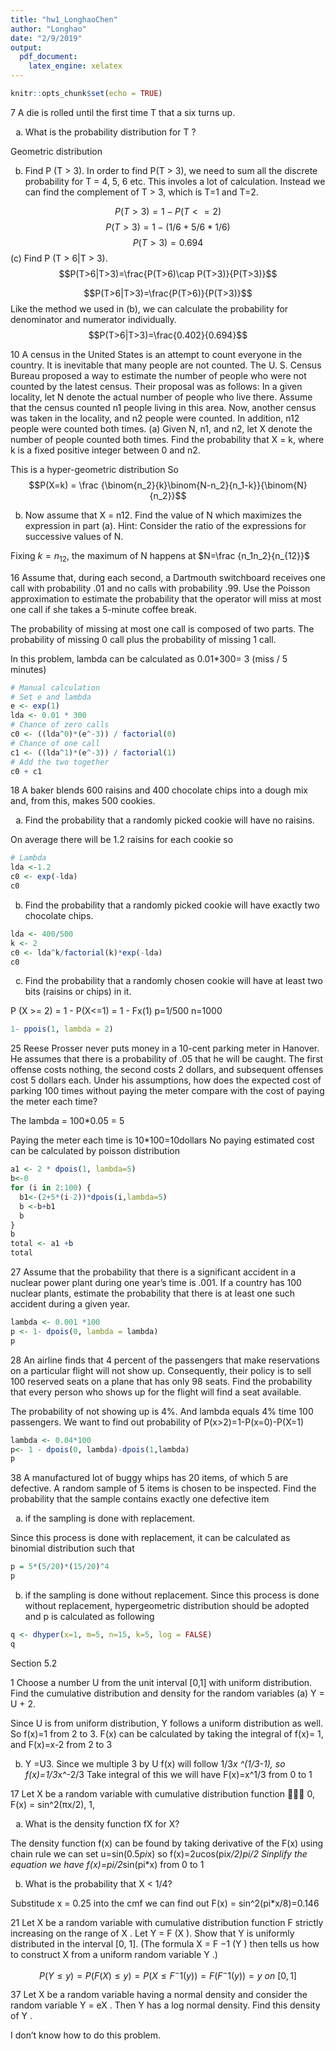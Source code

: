 ```yaml
---
title: "hw1_LonghaoChen"
author: "Longhao"
date: "2/9/2019"
output: 
  pdf_document: 
    latex_engine: xelatex
---
```


```r
knitr::opts_chunk$set(echo = TRUE)
```

7 A die is rolled until the first time T that a six turns up. 

(a) What is the probability distribution for T ?

Geometric distribution

(b) Find P (T > 3).
In order to find P(T > 3), we need to sum all the discrete probability for T = 4, 5, 6 etc. This involes a lot of calculation. Instead we can find the complement of T > 3, which is T=1 and T=2.

$$P(T > 3) = 1 - P(T <= 2)$$
$$P(T>3)=1- (1/6 + 5/6*1/6)$$
$$P(T>3)=0.694$$
(c) Find P (T > 6|T > 3).
$$P(T>6|T>3)=\frac{P(T>6)\cap P(T>3)}{P(T>3)}$$

$$P(T>6|T>3)=\frac{P(T>6)}{P(T>3)}$$
Like the method we used in (b), we can calculate the probability for denominator and numerator individually.
$$P(T>6|T>3)=\frac{0.402}{0.694}$$

10 A census in the United States is an attempt to count everyone in the country. It is inevitable that many people are not counted. The U. S. Census Bureau proposed a way to estimate the number of people who were not counted by the latest census. Their proposal was as follows: In a given locality, let N denote the actual number of people who live there. Assume that the census counted n1 people living in this area. Now, another census was taken in the locality, and n2 people were counted. In addition, n12 people were counted both times.
(a) Given N, n1, and n2, let X denote the number of people counted both times. Find the probability that X = k, where k is a fixed positive integer between 0 and n2.

This is a hyper-geometric distribution
So $$P(X=k) = \frac {\binom{n_2}{k}\binom{N-n_2}{n_1-k}}{\binom{N}{n_2}}$$

(b) Now assume that X = n12. Find the value of N which maximizes the expression in part (a). Hint: Consider the ratio of the expressions for successive values of N.

Fixing $k =n_{12}$, the maximum of N happens at $N=\frac {n_1n_2}{n_{12}}$

16 Assume that, during each second, a Dartmouth switchboard receives one call with probability .01 and no calls with probability .99. Use the Poisson approximation to estimate the probability that the operator will miss at most one call if she takes a 5-minute coffee break.


The probability of missing at most one call is composed of two parts. The probability of missing 0 call plus the probability of missing 1 call. 

In this problem, lambda can be calculated as 0.01*300= 3 (miss / 5 minutes)

```r
# Manual calculation
# Set e and lambda
e <- exp(1)
lda <- 0.01 * 300
# Chance of zero calls
c0 <- ((lda^0)*(e^-3)) / factorial(0)
# Chance of one call
c1 <- ((lda^1)*(e^-3)) / factorial(1)
# Add the two together
c0 + c1
```



18 A baker blends 600 raisins and 400 chocolate chips into a dough mix and, from this, makes 500 cookies.

(a) Find the probability that a randomly picked cookie will have no raisins.

On average there will be 1.2 raisins for each cookie
so
```r
# Lambda
lda <-1.2
c0 <- exp(-lda)
c0
```


(b) Find the probability that a randomly picked cookie will have exactly two chocolate chips.

```r
lda <- 400/500
k <- 2
c0 <- lda^k/factorial(k)*exp(-lda)
c0
```

(c) Find the probability that a randomly chosen cookie will have at least two bits (raisins or chips) in it.

P (X >= 2) = 1 - P(X<=1) = 1 - Fx(1)
p=1/500 n=1000

```r
1- ppois(1, lambda = 2)
```


25 Reese Prosser never puts money in a 10-cent parking meter in Hanover. He assumes that there is a probability of .05 that he will be caught. The first offense costs nothing, the second costs 2 dollars, and subsequent offenses cost 5 dollars each. Under his assumptions, how does the expected cost of parking 100 times without paying the meter compare with the cost of paying the meter each time?

The lambda = 100*0.05 = 5

Paying the meter each time is 10*100=10dollars
No paying estimated cost can be calculated by poisson distribution

```r
a1 <- 2 * dpois(1, lambda=5)
b<-0
for (i in 2:100) {
  b1<-(2+5*(i-2))*dpois(i,lambda=5)
  b <-b+b1
  b
}
b
total <- a1 +b
total

```


27 Assume that the probability that there is a significant accident in a nuclear power plant during one year’s time is .001. If a country has 100 nuclear plants, estimate the probability that there is at least one such accident during a given year.

```r
lambda <- 0.001 *100
p <- 1- dpois(0, lambda = lambda)
p
```


28 An airline finds that 4 percent of the passengers that make reservations on a particular flight will not show up. Consequently, their policy is to sell 100 reserved seats on a plane that has only 98 seats. Find the probability that every person who shows up for the flight will find a seat available.

The probability of not showing up is 4%. And lambda equals 4% time 100 passengers. We want to find out probability of P(x>2)=1-P(x=0)-P(X=1)

```r
lambda <- 0.04*100
p<- 1 - dpois(0, lambda)-dpois(1,lambda)
p
```


38 A manufactured lot of buggy whips has 20 items, of which 5 are defective. A random sample of 5 items is chosen to be inspected. Find the probability that the sample contains exactly one defective item

(a) if the sampling is done with replacement. 

Since this process is done with replacement, it can be calculated as binomial distribution such that 


```r
p = 5*(5/20)*(15/20)^4
p
```

(b) if the sampling is done without replacement.
Since this process is done without replacement, hypergeometric distribution should be adopted
and p is calculated as following

```r
q <- dhyper(x=1, m=5, n=15, k=5, log = FALSE)
q
```

Section 5.2

1 Choose a number U from the unit interval [0,1] with uniform distribution. Find the cumulative distribution and density for the random variables
(a) Y = U + 2. 

Since U is from uniform distribution, Y follows a uniform distribution as well. So f(x)=1 from 2 to 3. 
F(x) can be calculated by taking the integral of f(x)= 1, and F(x)=x-2 from 2 to 3

(b) Y =U3.
Since we multiple 3 by U f(x) will follow 1/3*x ^(1/3-1), so f(x)=1/3*x^-2/3
Take integral of this we will have F(x)=x^1/3 from 0 to 1

17 Let X be a random variable with cumulative distribution function
 0,
F(x) = sin^2(πx/2),
1,

(a) What is the density function fX for X?

The density function f(x) can be found by taking derivative of the F(x)
using chain rule we can set u=sin(0.5*pi*x) so f(x)=2*u*cos(pi*x/2)pi/2
Sinplify the equation we have 
f(x)=pi/2*sin(pi*x) from 0 to 1

(b) What is the probability that X < 1/4?

Substitude x = 0.25 into the cmf we can find out F(x) = sin^2(pi*x/8)=0.146

21 Let X be a random variable with cumulative distribution function F strictly increasing on the range of X . Let Y = F (X ). Show that Y is uniformly distributed in the interval [0, 1]. (The formula X = F −1 (Y ) then tells us how to construct X from a uniform random variable Y .)

$$P(Y ≤ y) = P(F(X) ≤ y) = P(X ≤ F^−1(y)) = F(F^−1(y)) = y\  on\ [0, 1]$$

37 Let X be a random variable having a normal density and consider the random variable Y = eX . Then Y has a log normal density. Find this density of Y .

I don't know how to do this problem.


